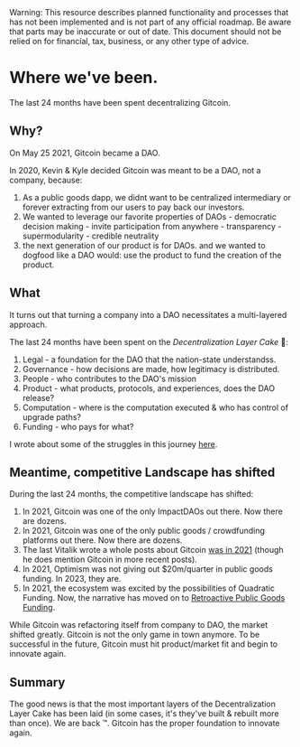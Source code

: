 
<Callout type="warning">
  Warning: This resource describes planned functionality and processes that has
  not been implemented and is not part of any official roadmap. Be aware that parts may be inaccurate or out of
  date.  This document should not be relied on for financial, tax, business, or any other type of advice.
</Callout>

# Where we've been.

The last 24 months have been spent decentralizing Gitcoin.

## Why?

On May 25 2021, Gitcoin became a DAO.

In 2020, Kevin & Kyle decided Gitcoin was meant to be a DAO, not a company, because:

1. As a public goods dapp, we didnt want to be centralized intermediary or forever extracting from our users to pay back our investors.  
2. We wanted to leverage our favorite properties of DAOs
		- democratic decision making
		- invite participation from anywhere
		- transparency
		- supermodularity
		- credible neutrality
3. the next generation of our product is for DAOs.  and we wanted to dogfood like a DAO would: use the product to fund the creation of the product.

## What

It turns out that turning a company into a DAO necessitates a multi-layered approach.

The last 24 months have been spent on the *Decentralization Layer Cake* 🎂: 

1. Legal - a foundation for the DAO that the nation-state understandss.
2. Governance - how decisions are made, how legitimacy is distributed.
3. People - who contributes to the DAO's mission
4. Product - what products, protocols, and experiences, does the DAO release?
5. Computation - where is the computation executed & who has control of upgrade paths?
6. Funding - who pays for what?

I wrote about some of the struggles in this journey [here](https://twitter.com/owocki/status/1656683662862155777).

## Meantime, competitive Landscape has shifted 

During the last 24 months, the competitive landscape has shifted:

1. In 2021, Gitcoin was one of the only ImpactDAOs out there.  Now there are dozens.
1. In 2021, Gitcoin was one of the only public goods / crowdfunding platforms out there.  Now there are dozens.
1. The last Vitalik wrote a whole posts about Gitcoin [was in 2021](https://vitalik.ca/categories/gitcoin.html) (though he does mention Gitcoin in more recent posts).
1. In 2021, Optimism was not giving out $20m/quarter in public goods funding. In 2023, they are.
1. In 2021, the ecosystem was excited by the possibilities of Quadratic Funding.  Now, the narrative has moved on to [Retroactive Public Goods Funding](https://vitalik.ca/general/2021/11/16/retro1.html).

While Gitcoin was refactoring itself from company to DAO, the market shifted greatly.  Gitcoin is not the only game in town anymore.   To be successful in the future, Gitcoin must hit product/market fit and begin to innovate again.

## Summary

The good news is that the most important layers of the Decentralization Layer Cake has been laid (in some cases, it's they've built & rebuilt more than once).  We are back ™️.  Gitcoin has the proper foundation to innovate again.   